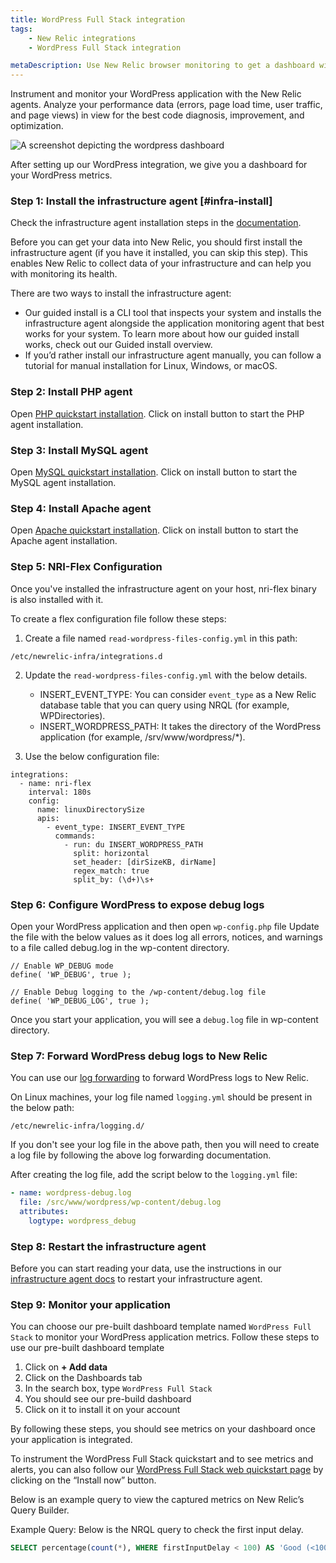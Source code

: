 ```yaml
---
title: WordPress Full Stack integration
tags:
    - New Relic integrations
    - WordPress Full Stack integration

metaDescription: Use New Relic browser monitoring to get a dashboard with metrics from your Wordpress.
---
```




Instrument and monitor your WordPress application with the New Relic agents. Analyze your performance data (errors, page load time, user traffic, and page views) in view for the best code diagnosis, improvement, and optimization.

<img
  title="WordPress dashboard"
  alt="A screenshot depicting the wordpress dashboard"
  src={infrastructureWordPressIntegrationDashboard}
/>

<figcaption>
After setting up our WordPress integration, we give you a dashboard for your WordPress metrics. 
</figcaption>

### Step 1: Install the infrastructure agent [#infra-install]

Check the infrastructure agent installation steps in the [documentation](https://docs.newrelic.com/docs/infrastructure/install-infrastructure-agent/get-started/install-infrastructure-agent).

Before you can get your data into New Relic, you should first install the infrastructure agent (if you have it installed, you can skip this step). This enables New Relic to collect data of your infrastructure and can help you with monitoring its health.

There are two ways to install the infrastructure agent:

* Our guided install is a CLI tool that inspects your system and installs the infrastructure agent alongside the application monitoring agent that best works for your system. To learn more about how our guided install works, check out our Guided install overview.
* If you’d rather install our infrastructure agent manually, you can follow a tutorial for manual installation for Linux, Windows, or macOS.

### Step 2: Install PHP agent

Open [PHP quickstart installation](https://newrelic.com/instant-observability/php).
Click on install button to start the PHP agent installation.

### Step 3: Install MySQL agent

Open [MySQL quickstart installation](https://newrelic.com/instant-observability/mysql).
Click on install button to start the MySQL agent installation.

### Step 4: Install Apache agent

Open [Apache quickstart installation](https://newrelic.com/instant-observability/apache).
Click on install button to start the Apache agent installation.

### Step 5: NRI-Flex Configuration

Once you've installed the infrastructure agent on your host, nri-flex binary is also installed with it.

To create a flex configuration file follow these steps:

1.  Create a file named `read-wordpress-files-config.yml` in this path:

  ```shell
  /etc/newrelic-infra/integrations.d
  ```

2.  Update the `read-wordpress-files-config.yml` with the below details.

    *   INSERT_EVENT_TYPE: You can consider `event_type` as a New Relic database table that you can query using NRQL (for example, WPDirectories).
    *   INSERT_WORDPRESS_PATH: It takes the directory of the WordPress application (for example, /srv/www/wordpress/*).

3.  Use the below configuration file:

  ```
  integrations:
    - name: nri-flex
      interval: 180s
      config:
        name: linuxDirectorySize
        apis:
          - event_type: INSERT_EVENT_TYPE
            commands:
              - run: du INSERT_WORDPRESS_PATH
                split: horizontal
                set_header: [dirSizeKB, dirName]
                regex_match: true
                split_by: (\d+)\s+
  ```  

### Step 6: Configure WordPress to expose debug logs

Open your WordPress application and then open `wp-config.php` file
Update the file with the below values as it does log all errors, notices, and warnings to a file called debug.log in the wp-content directory.

  ```
  // Enable WP_DEBUG mode
  define( 'WP_DEBUG', true );

  // Enable Debug logging to the /wp-content/debug.log file
  define( 'WP_DEBUG_LOG', true );
  ```

Once you start your application, you will see a `debug.log` file in wp-content directory.

### Step 7: Forward WordPress debug logs to New Relic

You can use our [log forwarding](https://docs.newrelic.com/docs/logs/forward-logs/forward-your-logs-using-infrastructure-agent/) to forward WordPress logs to New Relic.

On Linux machines, your log file named `logging.yml` should be present in the below path:
```
/etc/newrelic-infra/logging.d/
```
If you don't see your log file in the above path, then you will need to create a log file by following the above log forwarding documentation.

After creating the log file, add the script below to the `logging.yml` file:

  ```yml
  - name: wordpress-debug.log
    file: /src/www/wordpress/wp-content/debug.log
    attributes:
      logtype: wordpress_debug
  ```

### Step 8: Restart the infrastructure agent

Before you can start reading your data, use the instructions in our [infrastructure agent docs](https://docs.newrelic.com/docs/infrastructure/install-infrastructure-agent/manage-your-agent/start-stop-restart-infrastructure-agent/) to restart your infrastructure agent.

### Step 9: Monitor your application

You can choose our pre-built dashboard template named `WordPress Full Stack` to monitor your WordPress application metrics. Follow these steps to use our pre-built dashboard template

1. Click on **+ Add data**
2. Click on the Dashboards tab
3. In the search box, type `WordPress Full Stack`
4. You should see our pre-build dashboard
5. Click on it to install it on your account

By following these steps, you should see metrics on your dashboard once your application is integrated.

To instrument the WordPress Full Stack quickstart and to see metrics and alerts, you can also follow our [WordPress Full Stack web quickstart page](https://newrelic.com/instant-observability/wordpress-stack) by clicking on the “Install now” button.

Below is an example query to view the captured metrics on New Relic’s Query Builder.

Example Query: 
Below is the NRQL query to check the first input delay.

  ```sql
  SELECT percentage(count(*), WHERE firstInputDelay < 100) AS 'Good (<100ms)', percentage(count(*), WHERE firstInputDelay >= 100 and firstInputDelay < 300) AS 'Needs improvement (>=100 <300ms)', percentage(count(*), WHERE firstInputDelay >= 300) AS 'Poor (> 300ms)' FROM PageViewTiming WHERE firstInputDelay IS NOT NULL TIMESERIES AUTO
  ```
